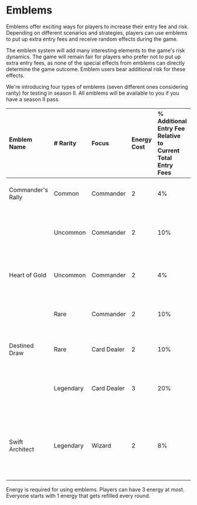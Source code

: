 # Emblems

Emblems offer exciting ways for players to increase their entry fee and risk. Depending on different scenarios and strategies, players can use emblems to put up extra entry fees and receive random effects during the game.

The emblem system will add many interesting elements to the game's risk dynamics. The game will remain fair for players who prefer not to put up extra entry fees, as none of the special effects from emblems can directly determine the game outcome. Emblem users bear additional risk for these effects.

We're introducing four types of emblems (seven different ones considering rarity) for testing in season II. All emblems will be available to you if you have a season II pass.

| Emblem Name       | \# Rarity | Focus       | Energy Cost | % Additional Entry Fee Relative to Current Total Entry Fees | Effects |
| :---------------- | :-------- | :---------- | :---------- | :------------------------ | :------ |
| Commander's Rally | Common    | Commander   | 2           | 4%                        | 75% 4 infantry 25% 2 tank    |
|                   | Uncommon  | Commander   | 2           | 10%                       | 60% 6 infantry 40% 3 tank + 1 guaranteed gold  |
| Heart of Gold     | Uncommon  | Commander   | 2           | 4%                        | 60% 2 gold 25% 5 gold 15% 10 gold       |
|                   | Rare      | Commander   | 2           | 10%                        | 45% 5 gold 40% 8 gold 15% 13 gold      |
| Destined Draw     | Rare      | Card Dealer | 2           | 10%                        | 100% 2 random cards cards       |
|                   | Legendary | Card Dealer | 3           | 20%                        | 50% 3 cards 50% 5 cards (can choose 2 at max)|
| Swift Architect   | Legendary | Wizard      | 2           | 8%                         | 50% chance of completing recent build instantly 50% chance of 6 gold   |

Energy is required for using emblems. Players can have 3 energy at most. Everyone starts with 1 energy that gets refilled every round.